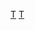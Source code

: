 {{Catnav|頁面分類|人类社会|知識|学科|数学}}

{{catmore}}
{{Commonscat|Topological groups}}

[[Category:群论|T]]
[[Category:拓扑学|T]]